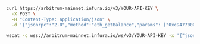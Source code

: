 
<Tabs>
  <TabItem value="cURL">

```bash
curl https://arbitrum-mainnet.infura.io/v3/YOUR-API-KEY \
  -X POST \
  -H "Content-Type: application/json" \
  -d '{"jsonrpc":"2.0","method":"eth_getBalance","params": ["0xc94770007dda54cF92009BFF0dE90c06F603a09f", "latest"],"id":1}'
```

  </TabItem>
  <TabItem value="WSS">

```bash
wscat -c wss://arbitrum-mainnet.infura.io/ws/v3/YOUR-API-KEY -x '{"jsonrpc":"2.0","method":"eth_getBalance","params": ["0xc94770007dda54cF92009BFF0dE90c06F603a09f", "latest"],"id":1}'
```

  </TabItem>
</Tabs>

